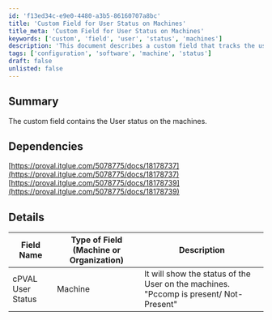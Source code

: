 ```yaml
---
id: 'f13ed34c-e9e0-4480-a3b5-86160707a8bc'
title: 'Custom Field for User Status on Machines'
title_meta: 'Custom Field for User Status on Machines'
keywords: ['custom', 'field', 'user', 'status', 'machines']
description: 'This document describes a custom field that tracks the user status on machines, detailing its dependencies and specific field information relevant to machine management.'
tags: ['configuration', 'software', 'machine', 'status']
draft: false
unlisted: false
---
```

## Summary

The custom field contains the User status on the machines.

## Dependencies

[https://proval.itglue.com/5078775/docs/18178737](https://proval.itglue.com/5078775/docs/18178737)  
[https://proval.itglue.com/5078775/docs/18178739](https://proval.itglue.com/5078775/docs/18178739)

## Details

| Field Name           | Type of Field (Machine or Organization) | Description                                                     |
|----------------------|-----------------------------------------|-----------------------------------------------------------------|
| cPVAL User Status    | Machine                                 | It will show the status of the User on the machines. "Pccomp is present/ Not- Present" |











